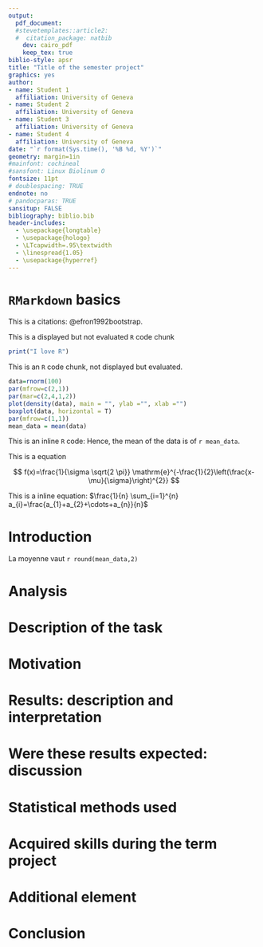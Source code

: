 ```yaml
---
output: 
  pdf_document:
  #stevetemplates::article2:
  #  citation_package: natbib
    dev: cairo_pdf
    keep_tex: true
biblio-style: apsr
title: "Title of the semester project"
graphics: yes
author:
- name: Student 1
  affiliation: University of Geneva
- name: Student 2
  affiliation: University of Geneva
- name: Student 3
  affiliation: University of Geneva
- name: Student 4
  affiliation: University of Geneva
date: "`r format(Sys.time(), '%B %d, %Y')`"
geometry: margin=1in
#mainfont: cochineal
#sansfont: Linux Biolinum O
fontsize: 11pt
# doublespacing: TRUE
endnote: no
# pandocparas: TRUE
sansitup: FALSE
bibliography: biblio.bib
header-includes:
  - \usepackage{longtable}
  - \usepackage{hologo}
  - \LTcapwidth=.95\textwidth
  - \linespread{1.05}
  - \usepackage{hyperref}
---
```


# `RMarkdown` basics

This is a citations: @efron1992bootstrap.   


This is a displayed but not evaluated `R` code chunk

```r
print("I love R")
```

This is an `R` code chunk, not displayed but evaluated.

```r
data=rnorm(100)
par(mfrow=c(2,1))
par(mar=c(2,4,1,2))
plot(density(data), main = "", ylab ="", xlab ="")
boxplot(data, horizontal = T)
par(mfrow=c(1,1))
mean_data = mean(data)
```


This is an inline `R` code: Hence, the mean of the data is of `r mean_data`.

This is a \hologo{LaTeX} equation 

$$
f(x)=\frac{1}{\sigma \sqrt{2 \pi}} \mathrm{e}^{-\frac{1}{2}\left(\frac{x-\mu}{\sigma}\right)^{2}}
$$

This is a inline \hologo{LaTeX} equation: $\frac{1}{n} \sum_{i=1}^{n} a_{i}=\frac{a_{1}+a_{2}+\cdots+a_{n}}{n}$

# Introduction

La moyenne vaut `r round(mean_data,2)`

# Analysis

# Description of the task

# Motivation

# Results: description and interpretation

# Were these results expected: discussion

# Statistical methods used

# Acquired skills during the term project

# Additional element

# Conclusion